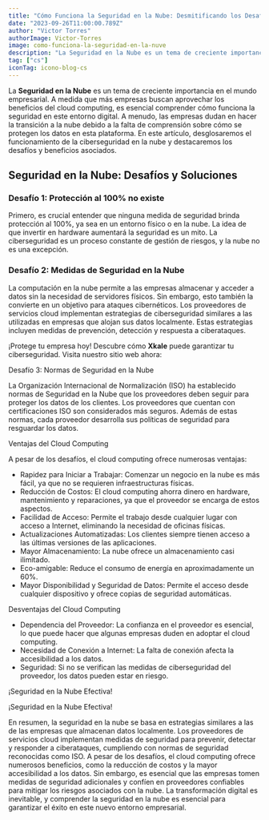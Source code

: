 ```yaml
---
title: "Cómo Funciona la Seguridad en la Nube: Desmitificando los Desafíos y Beneficios"
date: "2023-09-26T11:00:00.789Z"
author: "Victor Torres"
authorImage: Victor-Torres
image: como-funciona-la-seguridad-en-la-nuve
description: "La Seguridad en la Nube es un tema de creciente importancia en el mundo empresarial. A medida que más empresas buscan aprovechar los beneficios del cloud computing, es esencial comprender cómo funciona la seguridad en este entorno digital. A menudo, las empresas dudan en hacer la transición a la nube debido a la falta de comprensión sobre cómo se protegen los datos en esta plataforma. En este artículo, desglosaremos el funcionamiento de la ciberseguridad en la nube y destacaremos los desafíos y beneficios asociados."
tag: ["cs"]
iconTag: icono-blog-cs
---
```



La **Seguridad en la Nube** es un tema de creciente importancia en el mundo empresarial. A medida que más empresas buscan aprovechar los beneficios del cloud computing, es esencial comprender cómo funciona la seguridad en este entorno digital. A menudo, las empresas dudan en hacer la transición a la nube debido a la falta de comprensión sobre cómo se protegen los datos en esta plataforma. En este artículo, desglosaremos el funcionamiento de la ciberseguridad en la nube y destacaremos los desafíos y beneficios asociados.


## Seguridad en la Nube: Desafíos y Soluciones

### Desafío 1: Protección al 100% no existe
Primero, es crucial entender que ninguna medida de seguridad brinda protección al 100%, ya sea en un entorno físico o en la nube. La idea de que invertir en hardware aumentará la seguridad es un mito. La ciberseguridad es un proceso constante de gestión de riesgos, y la nube no es una excepción.

### Desafío 2: Medidas de Seguridad en la Nube
La computación en la nube permite a las empresas almacenar y acceder a datos sin la necesidad de servidores físicos. Sin embargo, esto también la convierte en un objetivo para ataques cibernéticos. Los proveedores de servicios cloud implementan estrategias de ciberseguridad similares a las utilizadas en empresas que alojan sus datos localmente. Estas estrategias incluyen medidas de prevención, detección y respuesta a ciberataques.

¡Protege tu empresa hoy!
Descubre cómo **Xkale** puede garantizar tu ciberseguridad. Visita nuestro sitio web ahora:

<Link text="¡descubre cómo!" href="/ciberseguridad"/>

Desafío 3: Normas de Seguridad en la Nube

La Organización Internacional de Normalización (ISO) ha establecido normas de Seguridad en la Nube que los proveedores deben seguir para proteger los datos de los clientes. Los proveedores que cuentan con certificaciones ISO son considerados más seguros. Además de estas normas, cada proveedor desarrolla sus políticas de seguridad para resguardar los datos.

Ventajas del Cloud Computing

A pesar de los desafíos, el cloud computing ofrece numerosas ventajas:

- Rapidez para Iniciar a Trabajar: Comenzar un negocio en la nube es más fácil, ya que no se requieren infraestructuras físicas.
- Reducción de Costos: El cloud computing ahorra dinero en hardware, mantenimiento y reparaciones, ya que el proveedor se encarga de estos aspectos.
- Facilidad de Acceso: Permite el trabajo desde cualquier lugar con acceso a Internet, eliminando la necesidad de oficinas físicas.
- Actualizaciones Automatizadas: Los clientes siempre tienen acceso a las últimas versiones de las aplicaciones.
- Mayor Almacenamiento: La nube ofrece un almacenamiento casi ilimitado.
- Eco-amigable: Reduce el consumo de energía en aproximadamente un 60%.
- Mayor Disponibilidad y Seguridad de Datos: Permite el acceso desde cualquier dispositivo y ofrece copias de seguridad automáticas.

Desventajas del Cloud Computing

- Dependencia del Proveedor: La confianza en el proveedor es esencial, lo que puede hacer que algunas empresas duden en adoptar el cloud computing.
- Necesidad de Conexión a Internet: La falta de conexión afecta la accesibilidad a los datos.
- Seguridad: Si no se verifican las medidas de ciberseguridad del proveedor, los datos pueden estar en riesgo.

¡Seguridad en la Nube Efectiva!

¡Seguridad en la Nube Efectiva!

<Link text="¡descubre cómo!" href="/ciberseguridad"/>

En resumen, la seguridad en la nube se basa en estrategias similares a las de las empresas que almacenan datos localmente. Los proveedores de servicios cloud implementan medidas de seguridad para prevenir, detectar y responder a ciberataques, cumpliendo con normas de seguridad reconocidas como ISO. A pesar de los desafíos, el cloud computing ofrece numerosos beneficios, como la reducción de costos y la mayor accesibilidad a los datos. Sin embargo, es esencial que las empresas tomen medidas de seguridad adicionales y confíen en proveedores confiables para mitigar los riesgos asociados con la nube. La transformación digital es inevitable, y comprender la seguridad en la nube es esencial para garantizar el éxito en este nuevo entorno empresarial.